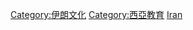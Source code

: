 {{Commonscat|Education in Iran}}

[[Category:伊朗文化|Category:伊朗文化]]
[[Category:西亞教育|Category:西亞教育]]
[[Category:亚洲各国教育|Iran]]